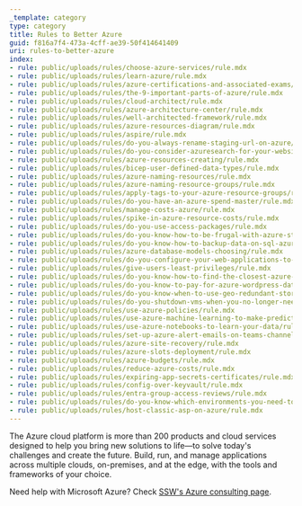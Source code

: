 ```yaml
---
_template: category
type: category
title: Rules to Better Azure
guid: f816a7f4-473a-4cff-ae39-50f414641409
uri: rules-to-better-azure
index:
- rule: public/uploads/rules/choose-azure-services/rule.mdx
- rule: public/uploads/rules/learn-azure/rule.mdx
- rule: public/uploads/rules/azure-certifications-and-associated-exams/rule.mdx
- rule: public/uploads/rules/the-9-important-parts-of-azure/rule.mdx
- rule: public/uploads/rules/cloud-architect/rule.mdx
- rule: public/uploads/rules/azure-architecture-center/rule.mdx
- rule: public/uploads/rules/well-architected-framework/rule.mdx
- rule: public/uploads/rules/azure-resources-diagram/rule.mdx
- rule: public/uploads/rules/aspire/rule.mdx
- rule: public/uploads/rules/do-you-always-rename-staging-url-on-azure/rule.mdx
- rule: public/uploads/rules/do-you-consider-azuresearch-for-your-website/rule.mdx
- rule: public/uploads/rules/azure-resources-creating/rule.mdx
- rule: public/uploads/rules/bicep-user-defined-data-types/rule.mdx
- rule: public/uploads/rules/azure-naming-resources/rule.mdx
- rule: public/uploads/rules/azure-naming-resource-groups/rule.mdx
- rule: public/uploads/rules/apply-tags-to-your-azure-resource-groups/rule.mdx
- rule: public/uploads/rules/do-you-have-an-azure-spend-master/rule.mdx
- rule: public/uploads/rules/manage-costs-azure/rule.mdx
- rule: public/uploads/rules/spike-in-azure-resource-costs/rule.mdx
- rule: public/uploads/rules/do-you-use-access-packages/rule.mdx
- rule: public/uploads/rules/do-you-know-how-to-be-frugal-with-azure-storage-transactions/rule.mdx
- rule: public/uploads/rules/do-you-know-how-to-backup-data-on-sql-azure/rule.mdx
- rule: public/uploads/rules/azure-database-models-choosing/rule.mdx
- rule: public/uploads/rules/do-you-configure-your-web-applications-to-use-application-specific-accounts-for-database-access/rule.mdx
- rule: public/uploads/rules/give-users-least-privileges/rule.mdx
- rule: public/uploads/rules/do-you-know-how-to-find-the-closest-azure-data-centre-for-your-next-project/rule.mdx
- rule: public/uploads/rules/do-you-know-to-pay-for-azure-wordpress-databases/rule.mdx
- rule: public/uploads/rules/do-you-know-when-to-use-geo-redundant-storage/rule.mdx
- rule: public/uploads/rules/do-you-shutdown-vms-when-you-no-longer-need-them/rule.mdx
- rule: public/uploads/rules/use-azure-policies/rule.mdx
- rule: public/uploads/rules/use-azure-machine-learning-to-make-predictions-from-your-data/rule.mdx
- rule: public/uploads/rules/use-azure-notebooks-to-learn-your-data/rule.mdx
- rule: public/uploads/rules/set-up-azure-alert-emails-on-teams-channel/rule.mdx
- rule: public/uploads/rules/azure-site-recovery/rule.mdx
- rule: public/uploads/rules/azure-slots-deployment/rule.mdx
- rule: public/uploads/rules/azure-budgets/rule.mdx
- rule: public/uploads/rules/reduce-azure-costs/rule.mdx
- rule: public/uploads/rules/expiring-app-secrets-certificates/rule.mdx
- rule: public/uploads/rules/config-over-keyvault/rule.mdx
- rule: public/uploads/rules/entra-group-access-reviews/rule.mdx
- rule: public/uploads/rules/do-you-know-which-environments-you-need-to-provision-when-starting-a-new-project/rule.mdx
- rule: public/uploads/rules/host-classic-asp-on-azure/rule.mdx
---
```


The Azure cloud platform is more than 200 products and cloud services designed to help you bring new solutions to life—to solve today's challenges and create the future. Build, run, and manage applications across multiple clouds, on-premises, and at the edge, with the tools and frameworks of your choice.

Need help with Microsoft Azure? Check [SSW's Azure consulting page](https://ssw.com.au/consulting/azure).
